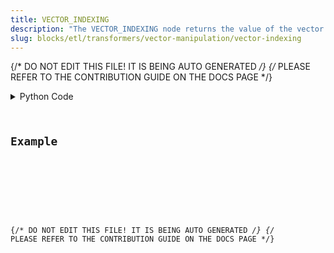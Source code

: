 ```yaml
---
title: VECTOR_INDEXING
description: "The VECTOR_INDEXING node returns the value of the vector at the requested index."
slug: blocks/etl/transformers/vector-manipulation/vector-indexing
---
```


{/* DO NOT EDIT THIS FILE! IT IS BEING AUTO GENERATED */}
{/* PLEASE REFER TO THE CONTRIBUTION GUIDE ON THE DOCS PAGE */}


<PythonDocsDisplay docstring={docstring} />
<details>
<summary>Python Code</summary>



<Code code={pythonCode} lang="py" wrap theme="dracula" />

[Find this Flojoy Block on GitHub](https://github.com/flojoy-ai/blocks/blob/main/blocks/ETL/TRANSFORMERS/VECTOR_MANIPULATION/VECTOR_INDEXING/VECTOR_INDEXING.py)

</details>

## Example


<GetHelpWidget />


<AppDisplay app={app} blockName="VECTOR_INDEXING" client:visible />


<Example />

{/* DO NOT EDIT THIS FILE! IT IS BEING AUTO GENERATED */}
{/* PLEASE REFER TO THE CONTRIBUTION GUIDE ON THE DOCS PAGE */}
